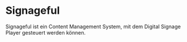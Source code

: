 # Signageful
 
Signageful ist ein Content Management System, mit dem Digital Signage Player gesteuert werden können. 
